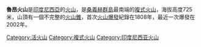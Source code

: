 {{Infobox mountain
| Name = 魯昂火山
| Photo = Ruang volcano.jpg
| Elevation = 725米
| prominence = 
| listing = 
| Location = {{INA}}[[桑義赫群島|桑義赫群島]]
| range = 
| Coordinates = {{coord|2|18|N|125|22|E|type:mountain}}
| topo = 
| Type = [[複式火山|複式火山]]
| age = 
| Last eruption = 2002年
| first_ascent = 
| easiest_route = 
}}

'''魯昂火山'''是[[印度尼西亞|印度尼西亞]]的[[火山|火山]]，是[[桑義赫群島|桑義赫群島]]最南端的[[複式火山|複式火山]]，海拔高度725米，山頂有一個不完整的[[火山錐|火山錐]]，首次[[火山爆發|火山爆發]]紀錄在1808年，最近一次爆發在2002年。

[[Category:活火山|Category:活火山]]
[[Category:複式火山|Category:複式火山]]
[[Category:印度尼西亚火山|Category:印度尼西亚火山]]

{{commonscat|Ruang}}
{{Indonesia-stub}}